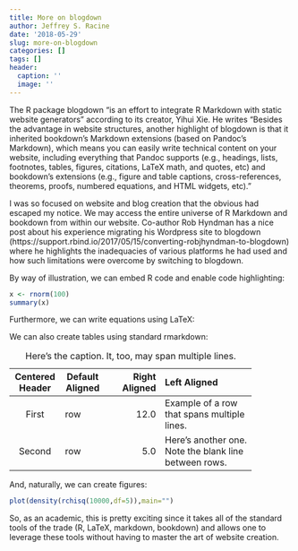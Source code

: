 ```yaml
---
title: More on blogdown
author: Jeffrey S. Racine
date: '2018-05-29'
slug: more-on-blogdown
categories: []
tags: []
header:
  caption: ''
  image: ''
---
```


The R package blogdown "is an effort to integrate R Markdown with static website generators" according to its creator, Yihui Xie. He writes "Besides the advantage in website structures, another highlight of blogdown is that it inherited bookdown’s Markdown extensions (based on Pandoc’s Markdown), which means you can easily write technical content on your website, including everything that Pandoc supports (e.g., headings, lists, footnotes, tables, figures, citations, LaTeX math, and quotes, etc) and bookdown’s extensions (e.g., figure and table captions, cross-references, theorems, proofs, numbered equations, and HTML widgets, etc)."

I was so focused on website and blog creation that the obvious had escaped my notice. We may access the entire universe of R Markdown and bookdown from within our website. Co-author Rob Hyndman has a nice post about his experience migrating his Wordpress site to blogdown (https://support.rbind.io/2017/05/15/converting-robjhyndman-to-blogdown) where he highlights the inadequacies of various platforms he had used and how such limitations were overcome by switching to blogdown.

By way of illustration, we can embed R code and enable code highlighting:

```r
x <- rnorm(100)
summary(x)
```

Furthermore, we can write equations using LaTeX:
\begin{equation}
\hat\beta=(X'X)^{-1}X'Y
\end{equation}

We can also create tables using standard rmarkdown:

-------------------------------------------------------------
 Centered   Default           Right Left
  Header    Aligned         Aligned Aligned
----------- ------- --------------- -------------------------
   First    row                12.0 Example of a row that
                                    spans multiple lines.

  Second    row                 5.0 Here's another one. Note
                                    the blank line between
                                    rows.
-------------------------------------------------------------

Table: Here's the caption. It, too, may span
multiple lines.

And, naturally, we can create figures:
```r
plot(density(rchisq(10000,df=5)),main="")
```

So, as an academic, this is pretty exciting since it takes all of the standard tools of the trade (R, LaTeX, markdown, bookdown) and allows one to leverage these tools without having to master the art of website creation.
